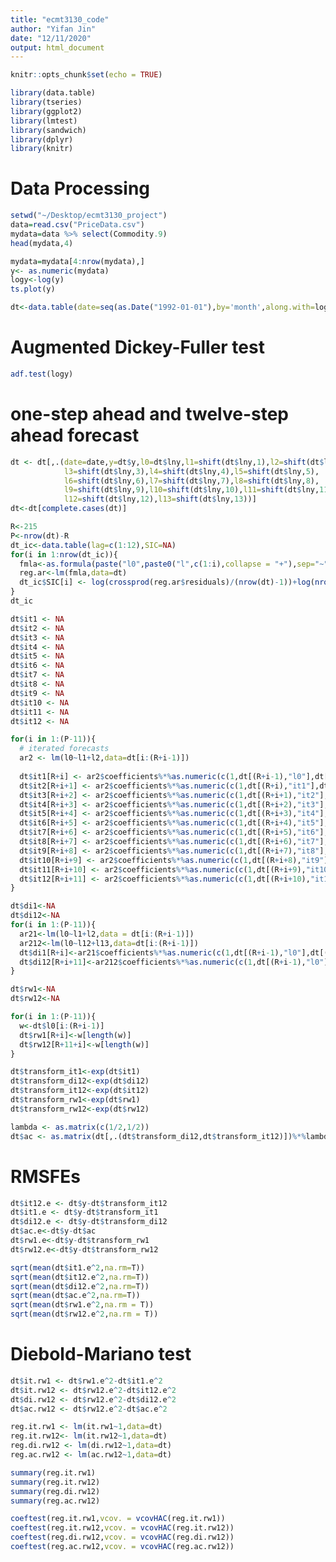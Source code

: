 ```yaml
---
title: "ecmt3130_code"
author: "Yifan Jin"
date: "12/11/2020"
output: html_document
---
```


```r
knitr::opts_chunk$set(echo = TRUE)
```

```r
library(data.table)
library(tseries)
library(ggplot2)
library(lmtest)
library(sandwich)
library(dplyr)
library(knitr)
```

# Data Processing
```r
setwd("~/Desktop/ecmt3130_project")
data=read.csv("PriceData.csv")
mydata=data %>% select(Commodity.9)
head(mydata,4)
```


```r
mydata=mydata[4:nrow(mydata),]
y<- as.numeric(mydata)
logy<-log(y)
ts.plot(y)
```

```r
dt<-data.table(date=seq(as.Date("1992-01-01"),by='month',along.with=logy),y=y,lny=logy)
```

# Augmented Dickey-Fuller test
```r
adf.test(logy)
```


# one-step ahead and twelve-step ahead forecast
```r
dt <- dt[,.(date=date,y=dt$y,l0=dt$lny,l1=shift(dt$lny,1),l2=shift(dt$lny,2),
            l3=shift(dt$lny,3),l4=shift(dt$lny,4),l5=shift(dt$lny,5),
            l6=shift(dt$lny,6),l7=shift(dt$lny,7),l8=shift(dt$lny,8),
            l9=shift(dt$lny,9),l10=shift(dt$lny,10),l11=shift(dt$lny,11),
            l12=shift(dt$lny,12),l13=shift(dt$lny,13))]
dt<-dt[complete.cases(dt)]
```

```r
R<-215
P<-nrow(dt)-R
dt_ic<-data.table(lag=c(1:12),SIC=NA)
for(i in 1:nrow(dt_ic)){
  fmla<-as.formula(paste("l0",paste0("l",c(1:i),collapse = "+"),sep="~"))
  reg.ar<-lm(fmla,data=dt)
  dt_ic$SIC[i] <- log(crossprod(reg.ar$residuals)/(nrow(dt)-1))+log(nrow(dt))*(i+1)/nrow(dt)
} 
dt_ic
```

```r
dt$it1 <- NA
dt$it2 <- NA
dt$it3 <- NA
dt$it4 <- NA
dt$it5 <- NA
dt$it6 <- NA
dt$it7 <- NA
dt$it8 <- NA
dt$it9 <- NA
dt$it10 <- NA
dt$it11 <- NA
dt$it12 <- NA

for(i in 1:(P-11)){
  # iterated forecasts
  ar2 <- lm(l0~l1+l2,data=dt[i:(R+i-1)])
  
  dt$it1[R+i] <- ar2$coefficients%*%as.numeric(c(1,dt[(R+i-1),"l0"],dt[(R+i-1),"l1"]))
  dt$it2[R+i+1] <- ar2$coefficients%*%as.numeric(c(1,dt[(R+i),"it1"],dt[(R+i-1),"l0"]))
  dt$it3[R+i+2] <- ar2$coefficients%*%as.numeric(c(1,dt[(R+i+1),"it2"],dt[(R+i),"it1"]))
  dt$it4[R+i+3] <- ar2$coefficients%*%as.numeric(c(1,dt[(R+i+2),"it3"],dt[(R+i+1),"it2"]))
  dt$it5[R+i+4] <- ar2$coefficients%*%as.numeric(c(1,dt[(R+i+3),"it4"],dt[(R+i+2),"it3"]))
  dt$it6[R+i+5] <- ar2$coefficients%*%as.numeric(c(1,dt[(R+i+4),"it5"],dt[(R+i+3),"it4"]))
  dt$it7[R+i+6] <- ar2$coefficients%*%as.numeric(c(1,dt[(R+i+5),"it6"],dt[(R+i+4),"it5"]))
  dt$it8[R+i+7] <- ar2$coefficients%*%as.numeric(c(1,dt[(R+i+6),"it7"],dt[(R+i+5),"it6"]))
  dt$it9[R+i+8] <- ar2$coefficients%*%as.numeric(c(1,dt[(R+i+7),"it8"],dt[(R+i+6),"it7"]))
  dt$it10[R+i+9] <- ar2$coefficients%*%as.numeric(c(1,dt[(R+i+8),"it9"],dt[(R+i+7),"it8"]))
  dt$it11[R+i+10] <- ar2$coefficients%*%as.numeric(c(1,dt[(R+i+9),"it10"],dt[(R+i+8),"it9"]))
  dt$it12[R+i+11] <- ar2$coefficients%*%as.numeric(c(1,dt[(R+i+10),"it11"],dt[(R+i+9),"it10"]))
}
```


```r
dt$di1<-NA
dt$di12<-NA
for(i in 1:(P-11)){
  ar21<-lm(l0~l1+l2,data = dt[i:(R+i-1)])
  ar212<-lm(l0~l12+l13,data=dt[i:(R+i-1)])
  dt$di1[R+i]<-ar21$coefficients%*%as.numeric(c(1,dt[(R+i-1),"l0"],dt[(R+i-1),"l1"]))
  dt$di12[R+i+11]<-ar212$coefficients%*%as.numeric(c(1,dt[(R+i-1),"l0"],dt[(R+i-1),"l1"]))
}
```

```r
dt$rw1<-NA
dt$rw12<-NA

for(i in 1:(P-11)){
  w<-dt$l0[i:(R+i-1)]
  dt$rw1[R+i]<-w[length(w)]
  dt$rw12[R+11+i]<-w[length(w)]
}
```


```r
dt$transform_it1<-exp(dt$it1)
dt$transform_di12<-exp(dt$di12)
dt$transform_it12<-exp(dt$it12)
dt$transform_rw1<-exp(dt$rw1)
dt$transform_rw12<-exp(dt$rw12)
```

```r
lambda <- as.matrix(c(1/2,1/2))
dt$ac <- as.matrix(dt[,.(dt$transform_di12,dt$transform_it12)])%*%lambda
```


# RMSFEs
```r
dt$it12.e <- dt$y-dt$transform_it12
dt$it1.e <- dt$y-dt$transform_it1
dt$di12.e <- dt$y-dt$transform_di12
dt$ac.e<-dt$y-dt$ac
dt$rw1.e<-dt$y-dt$transform_rw1
dt$rw12.e<-dt$y-dt$transform_rw12
```

```r
sqrt(mean(dt$it1.e^2,na.rm=T))
sqrt(mean(dt$it12.e^2,na.rm=T))
sqrt(mean(dt$di12.e^2,na.rm=T))
sqrt(mean(dt$ac.e^2,na.rm=T))
sqrt(mean(dt$rw1.e^2,na.rm = T))
sqrt(mean(dt$rw12.e^2,na.rm = T))
```


# Diebold-Mariano test
```r
dt$it.rw1 <- dt$rw1.e^2-dt$it1.e^2
dt$it.rw12 <- dt$rw12.e^2-dt$it12.e^2
dt$di.rw12 <- dt$rw12.e^2-dt$di12.e^2
dt$ac.rw12 <- dt$rw12.e^2-dt$ac.e^2
```

```r
reg.it.rw1 <- lm(it.rw1~1,data=dt) 
reg.it.rw12<- lm(it.rw12~1,data=dt) 
reg.di.rw12 <- lm(di.rw12~1,data=dt) 
reg.ac.rw12 <- lm(ac.rw12~1,data=dt)
```

```r
summary(reg.it.rw1)
summary(reg.it.rw12)
summary(reg.di.rw12)
summary(reg.ac.rw12)
```


```r
coeftest(reg.it.rw1,vcov. = vcovHAC(reg.it.rw1))
coeftest(reg.it.rw12,vcov. = vcovHAC(reg.it.rw12))
coeftest(reg.di.rw12,vcov. = vcovHAC(reg.di.rw12))
coeftest(reg.ac.rw12,vcov. = vcovHAC(reg.ac.rw12))
```















